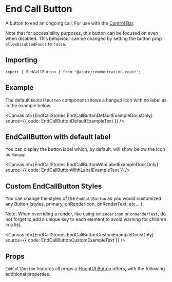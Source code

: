 
<Meta of={EndCallStories} />

# End Call Button

A button to end an ongoing call. For use with the [Control Bar](./?path=/docs/components-controlbar-control-bar--docs).

Note that for accessibility purposes, this button can be focused on even when disabled. This behaviour can be changed by setting the button prop `allowDisabledFocus` to `false`.

## Importing

```tsx
import { EndCallButton } from '@azure/communication-react';
```

## Example

The default `EndCallButton` component shows a hangup icon with no label as in the example below.

<Canvas of={EndCallStories.EndCallButtonDefaultExampleDocsOnly} source={{ code: EndCallButtonDefaultExampleText }} />

## EndCallButton with default label

You can display the button label which, by default, will show below the icon as `Hangup`.

<Canvas
  of={EndCallStories.EndCallButtonWithLabelExampleDocsOnly}
  source={{ code: EndCallButtonWithLabelExampleText }}
/>

## Custom EndCallButton Styles

You can change the styles of the `EndCallButton` as you would customized any Button (styles, primary, onRenderIcon, onRenderText, etc... ).

Note: When overriding a render, like using `onRenderIcon` or `onRenderText`, do not forget to add a unique key to each element to avoid warning for children in a list.

<Canvas of={EndCallStories.EndCallButtonCustomExampleDocsOnly} source={{ code: EndCallButtonCustomExampleText }} />

## Props

`EndCallButton` features all props a [FluentUI Button](https://developer.microsoft.com/fluentui#/controls/web/button) offers, with the following additional properties.
